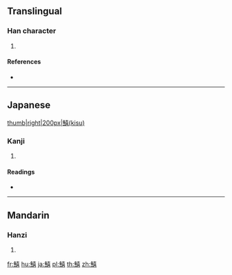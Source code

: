 {{character info/new}}
==Translingual==

===Han character===
{{Han char|rn=195|rad=魚|as=12|sn=23|four=|canj=NFGRR}}

# {{defn|Han|sort=魚12}}

====References====
* {{Han ref|kx=1478.311|dkj=46516|dj=2010.140|hdz=74712.130|uh=9C5A|ud=40026}}

----

==Japanese==
[[file:Sunday fishing in Tokyo bay.jpg|thumb|right|200px|鱚(kisu)]]

===Kanji===
{{ja-kanji|grade=|rs=魚12}}

# {{defn|lang=ja|sort=魚12}}

====Readings====
* {{ja-readings|on=|kun=[[きす]] (kisu)}}

----

==Mandarin==

===Hanzi===
{{cmn-hanzi|pin=[[xǐ]] ([[xi3]])|wg=hsi<sup>3</sup>}}

# {{defn|lang=cmn|sort=魚12}}

[[fr:鱚]]
[[hu:鱚]]
[[ja:鱚]]
[[pl:鱚]]
[[th:鱚]]
[[zh:鱚]]